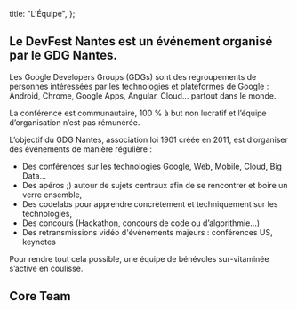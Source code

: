   title: "L'Équipe",
};

<SecondarySection>

## Le DevFest Nantes est un événement organisé par le GDG Nantes.

Les Google Developers Groups (GDGs) sont des regroupements de personnes intéressées par les technologies et plateformes de Google : Android, Chrome, Google Apps, Angular, Cloud… partout dans le monde.

La conférence est communautaire, 100 % à but non lucratif et l’équipe d’organisation n’est pas rémunérée.

L’objectif du GDG Nantes, association loi 1901 créée en 2011, est d’organiser des événements de manière régulière :

- Des conférences sur les technologies Google, Web, Mobile, Cloud, Big Data…
- Des apéros ;) autour de sujets centraux afin de se rencontrer et boire un verre ensemble,
- Des codelabs pour apprendre concrètement et techniquement sur les technologies,
- Des concours (Hackathon, concours de code ou d’algorithmie…)
- Des retransmissions vidéo d'événements majeurs : conférences US, keynotes

Pour rendre tout cela possible, une équipe de bénévoles sur-vitaminée s’active en coulisse.

</SecondarySection>
<PrimarySection>

## Core Team

<TeamMembers />

</PrimarySection>
